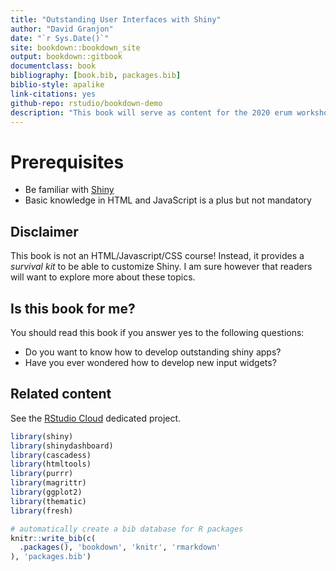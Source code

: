 ```yaml
--- 
title: "Outstanding User Interfaces with Shiny"
author: "David Granjon"
date: "`r Sys.Date()`"
site: bookdown::bookdown_site
output: bookdown::gitbook
documentclass: book
bibliography: [book.bib, packages.bib]
biblio-style: apalike
link-citations: yes
github-repo: rstudio/bookdown-demo
description: "This book will serve as content for the 2020 erum workshop."
---
```


# Prerequisites {-}

  - Be familiar with [Shiny](https://mastering-shiny.org)
  - Basic knowledge in HTML and JavaScript is a plus but not mandatory

## Disclaimer {-}

This book is not an HTML/Javascript/CSS course! Instead, it provides a _survival kit_ to be able to customize Shiny. I am sure however that readers will want to explore more about these topics.

## Is this book for me? {-}

You should read this book if you answer yes to the following questions:

  - Do you want to know how to develop outstanding shiny apps?
  - Have you ever wondered how to develop new input widgets?
  

## Related content {-}

See the [RStudio Cloud](https://rstudio.cloud) dedicated project.

```r
library(shiny)
library(shinydashboard)
library(cascadess)
library(htmltools)
library(purrr)
library(magrittr)
library(ggplot2)
library(thematic)
library(fresh)
```

```r
# automatically create a bib database for R packages
knitr::write_bib(c(
  .packages(), 'bookdown', 'knitr', 'rmarkdown'
), 'packages.bib')
```
